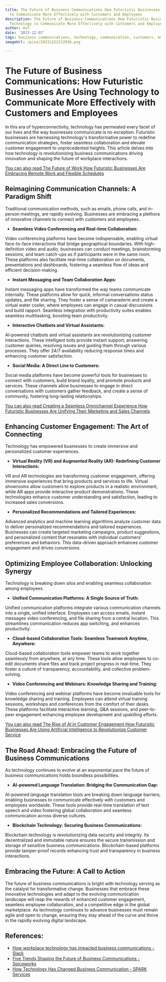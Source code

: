 ```yaml
---
title: The Future of Business Communications How Futuristic Businesses Are Using Technology
  to Communicate More Effectively with Customers and Employees
description: The Future of Business Communications How Futuristic Businesses Are Using
  Technology to Communicate More Effectively with Customers and Employees
author: Usf
date: '2023-12-07'
tags: business communications, technology, communication, customers, employees
imageUrl: /pixa/20231222212936.png

---
```

# **The Future  of Business Communications: How Futuristic Businesses Are Using  Technology to  Communicate More Effectively with Customers and  Employees**

In this era of hyperconnectivity, technology has  permeated every facet of our lives and the way  businesses communicate is no exception. Futuristic  businesses are harnessing technology's transformative  power to redefine  communication strategies, foster seamless collaboration and elevate customer engagement to unprecedented heights. This article delves into how technology is revolutionizing business communications  driving innovation and shaping the future of workplace interactions.

[You can  also read The Future of Work  How Futuristic Businesses Are Embracing Remote Work and Flexible Schedules](The%20Future%20of%20Work%20How%20Futuristic%20Businesses%20Are%20Embracing%20Remote%20Work%20and%20Flexible%20Schedules)


## **Reimagining Communication Channels: A  Paradigm Shift**

Traditional communication  methods, such as emails, phone calls,  and in-person meetings, are rapidly evolving. Businesses are embracing a plethora of innovative channels to connect with customers  and employees.

* **Seamless Video Conferencing and Real-time Collaboration:**

Video conferencing platforms have become indispensable, enabling virtual face-to-face interactions that bridge geographical boundaries. With high-definition video and audio, businesses can conduct meetings, brainstorming sessions, and team catch-ups as if participants were in the same room. These platforms also facilitate real-time collaboration on documents, presentations and dashboards, fostering a seamless flow  of ideas and efficient decision-making.

* **Instant Messaging and Team Collaboration Apps:**

Instant messaging  apps have transformed  the way teams communicate internally. These platforms allow  for quick, informal conversations status  updates, and file sharing. They foster a sense of camaraderie and create a virtual water cooler, where  employees can engage in casual discussions and build rapport. Seamless integration with productivity suites enables seamless multitasking, boosting team  productivity.

* **Interactive Chatbots and  Virtual  Assistants:**

AI-powered chatbots and virtual assistants are revolutionizing customer interactions. These intelligent bots provide instant support, answering customer queries, resolving  issues and  guiding them through various processes. They  offer 24/7 availability reducing response times and enhancing customer satisfaction.

* **Social Media: A Direct Line to Customers:**

Social media platforms have become powerful tools for businesses to connect with customers, build brand loyalty, and  promote products and services. These channels allow businesses to engage in direct conversations  with  customers gather feedback, and create a sense of community, fostering  long-lasting relationships.

[You can also read Creating a Seamless Omnichannel Experience How Futuristic Businesses Are  Unifying Their Marketing and Sales Channels](Creating%20a%20Seamless%20Omnichannel%20Experience%20How%20Futuristic%20Businesses%20Are%20Unifying%20Their%20Marketing%20and%20Sales%20Channels)


## **Enhancing Customer Engagement: The Art  of Connecting**

Technology has empowered businesses to create immersive and personalized customer experiences.

* **Virtual Reality (VR) and  Augmented Reality (AR): Redefining Customer Interactions:**

VR and AR technologies  are transforming customer engagement,  offering immersive experiences that bring products and services to life. Virtual showrooms  allow customers to explore products in a realistic environment, while AR apps provide interactive  product demonstrations. These technologies enhance customer  understanding and satisfaction, leading  to increased sales  conversions.

* **Personalized Recommendations and Tailored  Experiences:**

Advanced analytics  and machine learning algorithms analyze customer data to deliver personalized recommendations and tailored experiences. Businesses can create targeted  marketing campaigns, product suggestions, and personalized content that resonates with individual customers'  preferences and behaviors. This data-driven approach enhances customer engagement and  drives conversions.

## **Optimizing Employee Collaboration: Unlocking Synergy**

Technology is breaking down silos and enabling seamless collaboration among  employees.

* **Unified Communication Platforms: A Single Source of Truth:**

Unified communication platforms integrate various  communication channels into a single, unified interface. Employees can  access emails, instant messages video conferencing, and  file sharing from  a central  location.  This  streamlines communication reduces app switching, and enhances productivity.

* **Cloud-based Collaboration Tools: Seamless Teamwork Anytime, Anywhere:**

Cloud-based collaboration tools empower teams to work together seamlessly from anywhere, at any time. These tools allow employees to co-edit documents share files and track project progress in real-time. They foster  a  culture of transparency,  accountability, and collective problem-solving.

* **Video Conferencing and Webinars: Knowledge  Sharing and  Training:**

Video conferencing and webinar platforms have become invaluable tools for knowledge sharing and training. Employees can attend virtual training sessions, workshops and conferences from the  comfort of their desks. These  platforms facilitate interactive learning, Q&A sessions, and peer-to-peer engagement  enhancing employee development and upskilling  efforts.

[You can also  read The Rise of AI in  Customer Engagement How Futuristic Businesses Are Using  Artificial Intelligence to Revolutionize Customer Service](The%20Rise%20of%20AI%20in%20Customer%20Engagement%20How%20Futuristic%20Businesses%20Are%20Using%20Artificial%20Intelligence%20to%20Revolutionize%20Customer%20Service)


## **The Road Ahead: Embracing the Future  of Business Communications**

As technology continues  to evolve at an exponential pace the future of business communications holds boundless possibilities.

* **AI-powered Language Translation: Bridging the Communication  Gap:**

AI-powered language translation tools are breaking  down language barriers, enabling  businesses to communicate effectively with customers and employees worldwide. These tools provide  real-time  translation of text speech and video fostering global collaboration and seamless communication across diverse cultures.

* **Blockchain Technology: Securing Business Communications:**

Blockchain technology is revolutionizing data security and integrity. Its decentralized and immutable nature  ensures the secure transmission and storage of sensitive business communications. Blockchain-based  platforms provide tamper-proof records enhancing trust and transparency in  business interactions.

## **Embracing the Future: A Call to Action**

The future of business communications is bright with  technology serving as the catalyst for transformative change. Businesses that embrace these innovative technologies and adapt  to the evolving  communication landscape will reap the rewards of enhanced customer engagement, seamless employee collaboration, and a competitive edge  in the global marketplace. As technology continues to advance businesses must  remain agile and open to change, ensuring they stay ahead of the curve  and thrive  in the rapidly evolving digital landscape.

## References:
- [How workplace technology has impacted business communications - Slack](https://slack.com/blog/collaboration/workplace-technology-business-communications)
- [Five Trends Shaping the Future of Business Communications - Spiceworks](https://www.spiceworks.com/collaboration/unified-communications/guest-article/five-trends-shaping-the-future-of-business-communications/amp/)
- [How Technology Has Changed Business Communication - SPARK Services](https://sparkservices.net/how-technology-has-changed-business-communication/)
